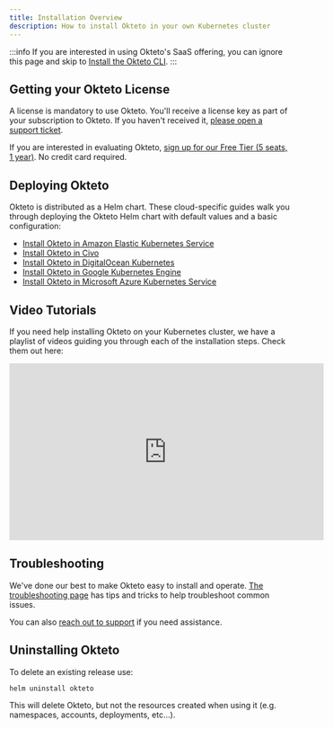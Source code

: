```yaml
---
title: Installation Overview
description: How to install Okteto in your own Kubernetes cluster
---
```


:::info
If you are interested in using Okteto's SaaS offering, you can ignore this page and skip to [Install the Okteto CLI](get-started/install-okteto-cli.mdx).
:::

## Getting your Okteto License

A license is mandatory to use Okteto. You'll receive a license key as part of your subscription to Okteto. If you haven't received it, [please open a support ticket](https://okteto.com/support).

If you are interested in evaluating Okteto, [sign up for our Free Tier (5 seats, 1 year)](https://www.okteto.com/free-trial/). No credit card required.

## Deploying Okteto

Okteto is distributed as a Helm chart. These cloud-specific guides walk you through deploying the Okteto Helm chart with default values and a basic configuration:

- [Install Okteto in Amazon Elastic Kubernetes Service](get-started/install/amazon-eks.mdx)
- [Install Okteto in Civo](get-started/install/civo.mdx)
- [Install Okteto in DigitalOcean Kubernetes](get-started/install/digitalocean-doks.mdx)
- [Install Okteto in Google Kubernetes Engine](get-started/install/google-gke.mdx)
- [Install Okteto in Microsoft Azure Kubernetes Service](get-started/install/microsoft-aks.mdx)

## Video Tutorials

If you need help installing Okteto on your Kubernetes cluster, we have a playlist of videos guiding you through each of the installation steps. Check them out here:

<iframe width="560" height="315" src="https://www.youtube.com/embed/videoseries?list=PLVcXGaCKg-Y0XGujg_G7vCIGd_JEAQ4Sq" title="YouTube video player" frameborder="0" allow="accelerometer; autoplay; clipboard-write; encrypted-media; gyroscope; picture-in-picture; web-share" allowfullscreen></iframe>

## Troubleshooting

We've done our best to make Okteto easy to install and operate. [The troubleshooting page](self-hosted/manage/troubleshooting.mdx) has tips and tricks to help troubleshoot common issues.

You can also [reach out to support](https://okteto.com/support) if you need assistance.

## Uninstalling Okteto

To delete an existing release use:

```bash
helm uninstall okteto
```

This will delete Okteto, but not the resources created when using it (e.g. namespaces, accounts, deployments, etc...).
